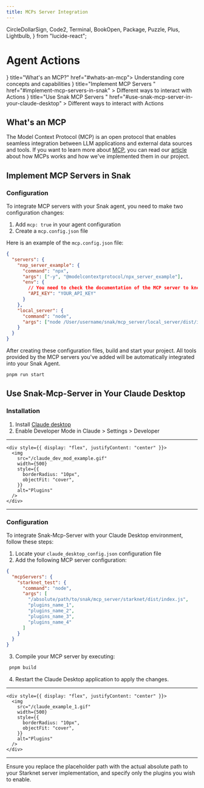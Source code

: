 ```yaml
---
title: MCPs Server Integration
---
```


  CircleDollarSign,
  Code2,
  Terminal,
  BookOpen,
  Package,
  Puzzle,
  Plus,
  Lightbulb,
} from "lucide-react";

# Agent Actions

<Cards>
  <Card icon={<Lightbulb />} title="What's an MCP?" href="#whats-an-mcp">
    Understanding core concepts and capabilities
  </Card>
  <Card
    icon={<Code2 />}
    title="Implement MCP Servers
"
    href="#implement-mcp-servers-in-snak"
  >
    Different ways to interact with Actions
  </Card>
  <Card
    icon={<Code2 />}
    title="Use Snak MCP Servers
"
    href="#use-snak-mcp-server-in-your-claude-desktop"
  >
    Different ways to interact with Actions
  </Card>
</Cards>

## What's an MCP

The Model Context Protocol (MCP) is an open protocol that enables seamless integration between LLM applications and external data sources and tools.
If you want to learn more about [MCP](https://docs.anthropic.com/en/docs/agents-and-tools/mcp),
you can read our [article](link.to.article) about how MCPs works and how we've implemented them in our project.

## Implement MCP Servers in Snak

### Configuration

To integrate MCP servers with your Snak agent, you need to make two configuration changes:

1. Add `mcp: true` in your agent configuration
2. Create a `mcp.config.json` file

Here is an example of the `mcp.config.json` file:

```json
{
  "servers": {
    "nxp_server_example": {
      "command": "npx",
      "args": ["-y", "@modelcontextprotocol/npx_server_example"],
      "env": {
        // You need to check the documentation of the MCP server to know what to include in the env
        "API_KEY": "YOUR_API_KEY"
      }
    },
    "local_server": {
      "command": "node",
      "args": ["node /User/username/snak/mcp_server/local_server/dist/index.js"]
    }
  }
}
```

After creating these configuration files, build and start your project. All tools provided by the MCP servers you've added will be automatically integrated into your Snak Agent.

```bash
pnpm run start
```

## Use Snak-Mcp-Server in Your Claude Desktop

### Installation

1. Install [Claude desktop](https://claude.ai/download)
2. Enable Developer Mode in Claude > Settings > Developer

---

    <div style={{ display: "flex", justifyContent: "center" }}>
      <img
        src="/claude_dev_mod_example.gif"
        width={500}
        style={{
          borderRadius: "10px",
          objectFit: "cover",
        }}
        alt="Plugins"
      />
    </div>

---

### Configuration

To integrate Snak-Mcp-Server with your Claude Desktop environment, follow these steps:

1. Locate your `claude_desktop_config.json` configuration file
2. Add the following MCP server configuration:

```json
{
  "mcpServers": {
    "starknet_test": {
      "command": "node",
      "args": [
        "/absolute/path/to/snak/mcp_server/starknet/dist/index.js",
        "plugins_name_1",
        "plugins_name_2",
        "plugins_name_3",
        "plugins_name_4"
      ]
    }
  }
}
```

3. Compile your MCP server by executing:

```bash
 pnpm build
```

4.  Restart the Claude Desktop application to apply the changes.

---

    <div style={{ display: "flex", justifyContent: "center" }}>
      <img
        src="/claude_example_1.gif"
        width={500}
        style={{
          borderRadius: "10px",
          objectFit: "cover",
        }}
        alt="Plugins"
      />
    </div>

---

<Callout type="info" emoji="ℹ️">
  Ensure you replace the placeholder path with the actual absolute path to your
  Starknet server implementation, and specify only the plugins you wish to
  enable.
</Callout>
